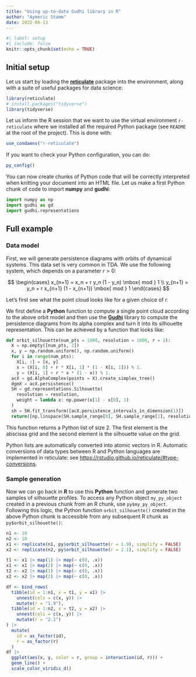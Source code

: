 ```yaml
---
title: "Using up-to-date Gudhi library in R"
author: "Aymeric Stamm"
date: 2022-06-13
---
```


```r
#| label: setup
#| include: false
knitr::opts_chunk$set(echo = TRUE)
```

## Initial setup

Let us start by loading the
[**reticulate**](https://rstudio.github.io/reticulate/) package into the
environment, along with a suite of useful packages for data science:

```r
library(reticulate)
# install.packages("tidyverse")
library(tidyverse)
```

Let us inform the R session that we want to use the virtual environment
`r-reticulate` where we installed all the required Python package (see
`README` at the root of the project). This is done with:

```r
use_condaenv("r-reticulate")
```

If you want to check your Python configuration, you can do:

```r
py_config()
```

You can now create chunks of Python code that will be correctly
interpreted when knitting your document into an HTML file. Let us make a
first Python chunk of code to import **numpy** and **gudhi**:

```python
import numpy as np
import gudhi as gd
import gudhi.representations
```

## Full example

### Data model

First, we will generate persistence diagrams with orbits of dynamical
systems. This data set is very common in TDA. We use the following
system, which depends on a parameter $r > 0$:

$$
\begin{cases}
x_{n+1} = x_n + r y_n (1 - y_n) \mbox{ mod } 1 \\
y_{n+1} = y_n + r x_{n+1} (1 - x_{n+1}) \mbox{ mod } 1
\end{cases}
$$

Let's first see what the point cloud looks like for a given choice of
$r$.

We first define a **Python** function to compute a single point cloud
according to the above orbit model and then use the
[**Gudhi**](https://gudhi.inria.fr) library to compute the persistence
diagrams from its alpha complex and turn it into its silhouette
representation. This can be achieved by a function that looks like:

```python
def orbit_silhouette(num_pts = 1000, resolution = 1000, r = 2):
  X = np.empty([num_pts, 2])
  x, y = np.random.uniform(), np.random.uniform()
  for i in range(num_pts):
    X[i, :] = [x, y]
    x = (X[i, 0] + r * X[i, 1] * (1 - X[i, 1])) % 1.
    y = (X[i, 1] + r * x * (1 - x)) % 1.
  acX = gd.AlphaComplex(points = X).create_simplex_tree()
  dgmX = acX.persistence()
  SH = gd.representations.Silhouette(
    resolution = resolution, 
    weight = lambda x: np.power(x[1] - x[0], 1)
  )
  sh = SH.fit_transform([acX.persistence_intervals_in_dimension(1)])
  return([np.linspace(SH.sample_range[0], SH.sample_range[1], resolution), sh[0]])
```

This function returns a Python list of size 2. The first element is the
abscissa grid and the second element is the silhouette value on the
grid.

Python lists are automatically converted into atomic vectors in R.
Automatic conversions of data types between R and Python languages are
implemented in reticulate: see
<https://rstudio.github.io/reticulate/#type-conversions>.

### Sample generation

Now we can go back in **R** to use this **Python** function and generate
two samples of silhouette profiles. To access any Python object
`my_py_object` created in a previous chunk from an R chunk, use
`py$my_py_object`. Following this logic, the Python function
`orbit_silhouette()` created in the above Python chunk is accessible
from any subsequent R chunk as `py$orbit_silhouette()`:

```r
n1 <- 10
n2 <- 10
x1 <- replicate(n1, py$orbit_silhouette(r = 1.9), simplify = FALSE)
x2 <- replicate(n2, py$orbit_silhouette(r = 2.1), simplify = FALSE)

t1 <- x1 |> map(1) |> map(~ c(0, .x))
x1 <- x1 |> map(2) |> map(~ c(0, .x))
t2 <- x2 |> map(1) |> map(~ c(0, .x))
x2 <- x2 |> map(2) |> map(~ c(0, .x))

df <- bind_rows(
  tibble(id = 1:n1, x = t1, y = x1) |> 
    unnest(cols = c(x, y)) |> 
    mutate(r = "1.9"), 
  tibble(id = 1:n2, x = t2, y = x2) |> 
    unnest(cols = c(x, y)) |> 
    mutate(r = "2.1")
) |> 
  mutate(
    id = as_factor(id), 
    r = as_factor(r)
  )
df |> 
  ggplot(aes(x, y, color = r, group = interaction(id, r))) +
  geom_line() + 
  scale_color_viridis_d()
```
